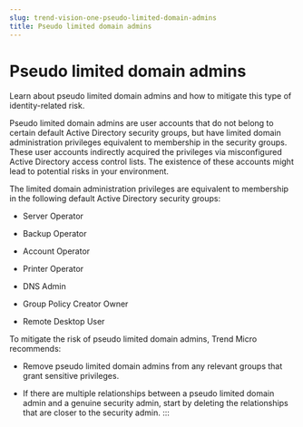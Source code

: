 ```yaml
---
slug: trend-vision-one-pseudo-limited-domain-admins
title: Pseudo limited domain admins
---
```

# Pseudo limited domain admins

Learn about pseudo limited domain admins and how to mitigate this type of identity-related risk.

Pseudo limited domain admins are user accounts that do not belong to certain default Active Directory security groups, but have limited domain administration privileges equivalent to membership in the security groups. These user accounts indirectly acquired the privileges via misconfigured Active Directory access control lists. The existence of these accounts might lead to potential risks in your environment.

The limited domain administration privileges are equivalent to membership in the following default Active Directory security groups:

- Server Operator

- Backup Operator

- Account Operator

- Printer Operator

- DNS Admin

- Group Policy Creator Owner

- Remote Desktop User

To mitigate the risk of pseudo limited domain admins, Trend Micro recommends:

- Remove pseudo limited domain admins from any relevant groups that grant sensitive privileges.

- If there are multiple relationships between a pseudo limited domain admin and a genuine security admin, start by deleting the relationships that are closer to the security admin.
:::
